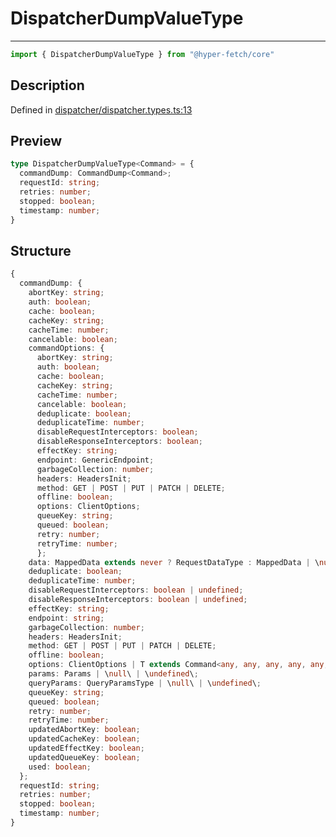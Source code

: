 

# DispatcherDumpValueType

<div class="api-docs__separator" data-reactroot="">

---

</div><div class="api-docs__import" data-reactroot="">

```ts
import { DispatcherDumpValueType } from "@hyper-fetch/core"
```

</div><div class="api-docs__section">

## Description

</div><div class="api-docs__description"><span class="api-docs__do-not-parse">



</span></div><p class="api-docs__definition">

Defined in [dispatcher/dispatcher.types.ts:13](https://github.com/BetterTyped/hyper-fetch/blob/993719ed/packages/core/src/dispatcher/dispatcher.types.ts#L13)

</p><div class="api-docs__section">

## Preview

</div><div class="api-docs__preview type">

```ts
type DispatcherDumpValueType<Command> = {
  commandDump: CommandDump<Command>; 
  requestId: string; 
  retries: number; 
  stopped: boolean; 
  timestamp: number; 
}
```

</div><div class="api-docs__section">

## Structure

</div><div class="api-docs__returns">

```ts
{
  commandDump: {
    abortKey: string;
    auth: boolean;
    cache: boolean;
    cacheKey: string;
    cacheTime: number;
    cancelable: boolean;
    commandOptions: {
      abortKey: string;
      auth: boolean;
      cache: boolean;
      cacheKey: string;
      cacheTime: number;
      cancelable: boolean;
      deduplicate: boolean;
      deduplicateTime: number;
      disableRequestInterceptors: boolean;
      disableResponseInterceptors: boolean;
      effectKey: string;
      endpoint: GenericEndpoint;
      garbageCollection: number;
      headers: HeadersInit;
      method: GET | POST | PUT | PATCH | DELETE;
      offline: boolean;
      options: ClientOptions;
      queueKey: string;
      queued: boolean;
      retry: number;
      retryTime: number;
      };
    data: MappedData extends never ? RequestDataType : MappedData | \null\ | \undefined\;
    deduplicate: boolean;
    deduplicateTime: number;
    disableRequestInterceptors: boolean | undefined;
    disableResponseInterceptors: boolean | undefined;
    effectKey: string;
    endpoint: string;
    garbageCollection: number;
    headers: HeadersInit;
    method: GET | POST | PUT | PATCH | DELETE;
    offline: boolean;
    options: ClientOptions | T extends Command<any, any, any, any, any, any, infer O, any, any, any, any> ? O : never;
    params: Params | \null\ | \undefined\;
    queryParams: QueryParamsType | \null\ | \undefined\;
    queueKey: string;
    queued: boolean;
    retry: number;
    retryTime: number;
    updatedAbortKey: boolean;
    updatedCacheKey: boolean;
    updatedEffectKey: boolean;
    updatedQueueKey: boolean;
    used: boolean;
  };
  requestId: string;
  retries: number;
  stopped: boolean;
  timestamp: number;
}
```

</div>